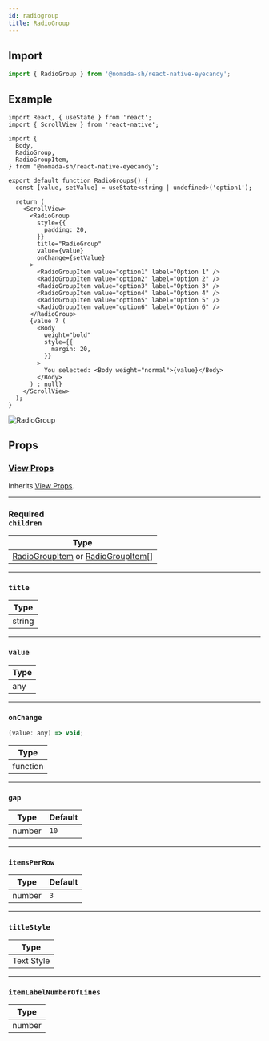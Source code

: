 ```yaml
---
id: radiogroup
title: RadioGroup
---
```


## Import

```jsx
import { RadioGroup } from '@nomada-sh/react-native-eyecandy';
```

## Example

```tsx
import React, { useState } from 'react';
import { ScrollView } from 'react-native';

import {
  Body,
  RadioGroup,
  RadioGroupItem,
} from '@nomada-sh/react-native-eyecandy';

export default function RadioGroups() {
  const [value, setValue] = useState<string | undefined>('option1');

  return (
    <ScrollView>
      <RadioGroup
        style={{
          padding: 20,
        }}
        title="RadioGroup"
        value={value}
        onChange={setValue}
      >
        <RadioGroupItem value="option1" label="Option 1" />
        <RadioGroupItem value="option2" label="Option 2" />
        <RadioGroupItem value="option3" label="Option 3" />
        <RadioGroupItem value="option4" label="Option 4" />
        <RadioGroupItem value="option5" label="Option 5" />
        <RadioGroupItem value="option6" label="Option 6" />
      </RadioGroup>
      {value ? (
        <Body
          weight="bold"
          style={{
            margin: 20,
          }}
        >
          You selected: <Body weight="normal">{value}</Body>
        </Body>
      ) : null}
    </ScrollView>
  );
}
```

![RadioGroup](../assets/components/radiogroup.gif)

## Props

### [View Props](https://reactnative.dev/docs/view#props)

Inherits [View Props](https://reactnative.dev/docs/view#props).

---

### <div class="label required basic">Required</div>**`children`**

| Type                                                                   |
| ---------------------------------------------------------------------- |
| [RadioGroupItem](radiogroupitem) or [RadioGroupItem](radiogroupitem)[] |

---

### `title`

| Type   |
| ------ |
| string |

---

### `value`

| Type |
| ---- |
| any  |

---

### `onChange`

```jsx
(value: any) => void;
```

| Type     |
| -------- |
| function |

---

### `gap`

| Type   | Default |
| ------ | ------- |
| number | `10`    |

---

### `itemsPerRow`

| Type   | Default |
| ------ | ------- |
| number | `3`     |

---

### `titleStyle`

| Type       |
| ---------- |
| Text Style |

---

### `itemLabelNumberOfLines`

| Type   |
| ------ |
| number |
